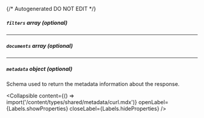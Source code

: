 {/* Autogenerated DO NOT EDIT  */}

##### `filters` _array (optional)_

---
##### `documents` _array (optional)_

---
##### `metadata` _object (optional)_
Schema used to return the metadata information about the response.

<Collapsible content={() => import('/content/types/shared/metadata/curl.mdx')} openLabel={Labels.showProperties} closeLabel={Labels.hideProperties} />



